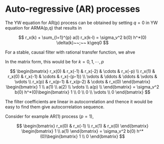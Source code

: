 # Auto-regressive (AR) processes

The YW equation for AR(p) process can be obtained by setting $q=0$ in YW equation for ARMA(p,q) that results in

$$ 
 r_x(k) + \sum_{l=1}^{p} a(l) r_x(k-l)  = \sigma_v^2  b(0)  h^*(0) \delta(k)~~;~~ k\geq0
$$

For a stable, causal filter with rational transfer function, we ahve

In the matrix form, this would be for $k=0,1,\cdots,p$

$$
\begin{bmatrix}
r_x(0) &     r_x(-1)  &   r_x(-2) & \cdots &  r_x(-p)  \\ 
r_x(1) &     r_x(0)  &    r_x(-1) &  \cdots &  r_x(-(p-1)) \\  
\vdots &     \ddots  &    \ddots &  \vdots &  \vdots  \\   
r_x(p) &    r_x(p-1)  &  r_x(p-2) & \cdots & r_x(0)  
\end{bmatrix}
\begin{bmatrix}  1 \\ a(1) \\ a(2)  \\ \vdots \\ a(p) \\
\end{bmatrix}
= \sigma_v^2 b(0)  h^*(0)\begin{bmatrix}  1 \\ 0 \\ 0  \\ \vdots \\ 0  
\end{bmatrix}
$$

The filter coefficients are linear in autocorrelation and thence it would be easy to find them give autocorrelation sequence.

Consider for example AR(1) process ($p=1$),

$$
\begin{bmatrix}
r_x(0) &     r_x(-1)   \\ 
r_x(1) &     r_x(0)   
\end{bmatrix}
\begin{bmatrix}  1 \\ a(1)   
\end{bmatrix}
= \sigma_v^2 b(0)  h^*(0)\begin{bmatrix}  1 \\ 0  
\end{bmatrix}
$$
